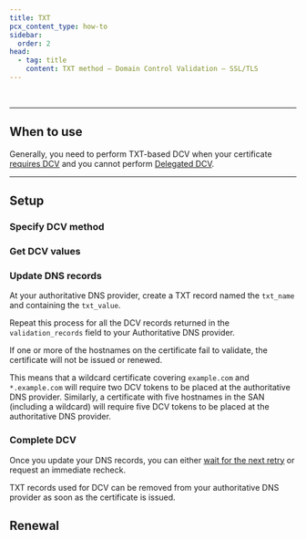 ```yaml
---
title: TXT
pcx_content_type: how-to
sidebar:
  order: 2
head:
  - tag: title
    content: TXT method — Domain Control Validation — SSL/TLS
---
```



<Render file="txt-validation-definition" /> <br />

---

## When to use

Generally, you need to perform TXT-based DCV when your certificate [requires DCV](/ssl/edge-certificates/changing-dcv-method/) and you cannot perform [Delegated DCV](/ssl/edge-certificates/changing-dcv-method/methods/delegated-dcv/).

---

## Setup

### Specify DCV method

<Render file="generic-validation-process" />

### Get DCV values

<Render file="txt-validation-preamble" />

<Tabs syncKey="dashPlusAPI"> <TabItem label="API">

<Render file="txt-validation-api" />

</TabItem>

<TabItem label="Dashboard">

<Render file="txt-validation-dashboard" />

</TabItem> </Tabs>

### Update DNS records

At your authoritative DNS provider, create a TXT record named the `txt_name` and containing the `txt_value`.

Repeat this process for all the DCV records returned in the `validation_records` field to your Authoritative DNS provider.

If one or more of the hostnames on the certificate fail to validate, the certificate will not be issued or renewed.

This means that a wildcard certificate covering `example.com` and `*.example.com` will require two DCV tokens to be placed at the authoritative DNS provider. Similarly, a certificate with five hostnames in the SAN (including a wildcard) will require five DCV tokens to be placed at the authoritative DNS provider.

### Complete DCV

Once you update your DNS records, you can either [wait for the next retry](/ssl/edge-certificates/changing-dcv-method/validation-backoff-schedule/) or request an immediate recheck.

<Render file="dcv-validate-patch" />

TXT records used for DCV can be removed from your authoritative DNS provider as soon as the certificate is issued.

## Renewal

<Render file="dcv-certificate-renewal" />

<Render file="dcv-renewal-fallback" />

[^2]: Meaning that another DNS provider - not Cloudflare - maintains your Authoritative DNS.
